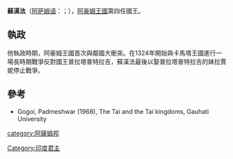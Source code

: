 {{incomplete}}
'''蘇漢法'''（[[阿萨姆语|阿萨姆语]]：{{lang|as|স্বৰ্গদেউ চুখাংফা}}；{{bd|1293年||1332年}}），[[阿豪姆王國|阿豪姆王國]]第四任國王。

==執政==
他執政時期，阿豪姆王國首次與鄰國大衝突。在1324年開始與卡馬塔王國進行一場長時期戰爭反對國王普拉塔普特拉吉，蘇漢法最後以娶普拉塔普特拉吉的妹拉賈妮停止戰爭。

==參考==
*Gogoi, Padmeshwar (1968), The Tai and the Tai kingdoms, Gauhati University

[[category:阿薩姆邦|category:阿薩姆邦]]
[[Category:印度君主|Category:印度君主]]